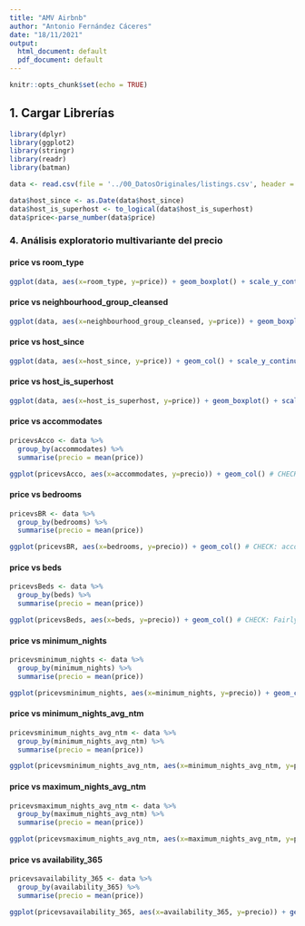 ```yaml
---
title: "AMV Airbnb"
author: "Antonio Fernández Cáceres"
date: "18/11/2021"
output:
  html_document: default
  pdf_document: default
---
```


```r
knitr::opts_chunk$set(echo = TRUE)
```

## 1. Cargar Librerías

```r
library(dplyr)
library(ggplot2)
library(stringr)
library(readr)
library(batman)
```

```r
data <- read.csv(file = '../00_DatosOriginales/listings.csv', header = TRUE)
```

```r
data$host_since <- as.Date(data$host_since)
data$host_is_superhost <- to_logical(data$host_is_superhost)
data$price<-parse_number(data$price)
```

### 4. Análisis exploratorio multivariante del precio

#### price vs room_type

```r
ggplot(data, aes(x=room_type, y=price)) + geom_boxplot() + scale_y_continuous(trans='log10')
```

#### price vs neighbourhood_group_cleansed

```r
ggplot(data, aes(x=neighbourhood_group_cleansed, y=price)) + geom_boxplot() + scale_y_continuous(trans='log10') # CHECK: relevant
```

#### price vs host_since
```r
ggplot(data, aes(x=host_since, y=price)) + geom_col() + scale_y_continuous(trans='log10') # CHECK: Irrelevant
```


#### price vs host_is_superhost
```r
ggplot(data, aes(x=host_is_superhost, y=price)) + geom_boxplot() + scale_y_continuous(trans='log10') #CHECK: bit of an edge
```

#### price vs accommodates
```r
pricevsAcco <- data %>%
  group_by(accommodates) %>%
  summarise(precio = mean(price))

ggplot(pricevsAcco, aes(x=accommodates, y=precio)) + geom_col() # CHECK: Fairly obvious
```

#### price vs bedrooms

```r
pricevsBR <- data %>%
  group_by(bedrooms) %>%
  summarise(precio = mean(price))

ggplot(pricevsBR, aes(x=bedrooms, y=precio)) + geom_col() # CHECK: accommodates are better
```


#### price vs beds

```r
pricevsBeds <- data %>%
  group_by(beds) %>%
  summarise(precio = mean(price))

ggplot(pricevsBeds, aes(x=beds, y=precio)) + geom_col() # CHECK: Fairly obvious. Accommodates can be better.
```

#### price vs minimum_nights

```r
pricevsminimum_nights <- data %>%
  group_by(minimum_nights) %>%
  summarise(precio = mean(price))

ggplot(pricevsminimum_nights, aes(x=minimum_nights, y=precio)) + geom_col() # No value
```

#### price vs minimum_nights_avg_ntm

```r
pricevsminimum_nights_avg_ntm <- data %>%
  group_by(minimum_nights_avg_ntm) %>%
  summarise(precio = mean(price))

ggplot(pricevsminimum_nights_avg_ntm, aes(x=minimum_nights_avg_ntm, y=precio)) + geom_col() + scale_y_continuous(trans='log10') #¿?
```

#### price vs maximum_nights_avg_ntm

```r
pricevsmaximum_nights_avg_ntm <- data %>%
  group_by(maximum_nights_avg_ntm) %>%
  summarise(precio = mean(price))

ggplot(pricevsmaximum_nights_avg_ntm, aes(x=maximum_nights_avg_ntm, y=precio)) + geom_col() # No value
```

#### price vs availability_365

```r
pricevsavailability_365 <- data %>%
  group_by(availability_365) %>%
  summarise(precio = mean(price))

ggplot(pricevsavailability_365, aes(x=availability_365, y=precio)) + geom_col() # CHECK: can seasonality be borrowed from here and scraping date?
```